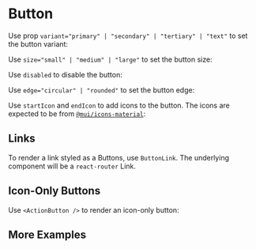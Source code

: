 

<Meta of={ButtonStories} />

# Button

Use prop `variant="primary" | "secondary" | "tertiary" | "text"` to set the button variant:

<Canvas of={ButtonStories.VariantStory} />

Use `size="small" | "medium" | "large"` to set the button size:

<Canvas of={ButtonStories.SizeStory} />

Use `disabled` to disable the button:

<Canvas of={ButtonStories.DisabledStory} />

Use `edge="circular" | "rounded"` to set the button edge:

<Canvas of={ButtonStories.EdgeStory} />

Use `startIcon` and `endIcon` to add icons to the button. The icons are expected
to be from [`@mui/icons-material`](https://mui.com/material-ui/material-icons/):

<Canvas of={ButtonStories.WithIconStory} />

## Links

To render a link styled as a Buttons, use `ButtonLink`. The underlying component will be a `react-router` Link.
<Canvas of={ButtonStories.LinkStory} />

## Icon-Only Buttons

Use `<ActionButton />` to render an icon-only button:

<Canvas of={ButtonStories.IconOnlyStory} />

## More Examples

<Canvas of={ButtonStories.ButtonsShowcase} />

<Canvas of={ButtonStories.ActionButtonsShowcase} />
